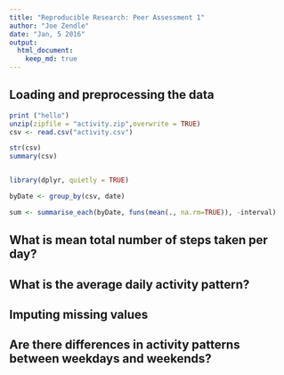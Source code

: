 ```yaml
---
title: "Reproducible Research: Peer Assessment 1"
author: "Joe Zendle"
date: "Jan, 5 2016"
output: 
  html_document:
    keep_md: true
---
```



## Loading and preprocessing the data

```r
print ("hello")
unzip(zipfile = "activity.zip",overwrite = TRUE)
csv <- read.csv("activity.csv")

str(csv)
summary(csv)


library(dplyr, quietly = TRUE)

byDate <- group_by(csv, date)

sum <- summarise_each(byDate, funs(mean(., na.rm=TRUE)), -interval)
```

## What is mean total number of steps taken per day?



## What is the average daily activity pattern?



## Imputing missing values



## Are there differences in activity patterns between weekdays and weekends?
